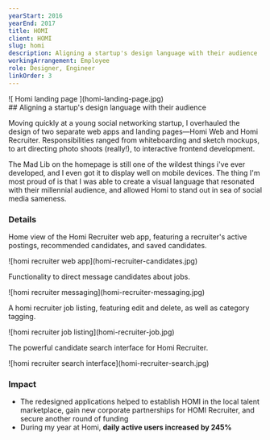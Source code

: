 ```yaml
---
yearStart: 2016
yearEnd: 2017
title: HOMI
client: HOMI
slug: homi
description: Aligning a startup's design language with their audience
workingArrangement: Employee
role: Designer, Engineer
linkOrder: 3
---
```


<div className='featured-image'>![ Homi landing page ](homi-landing-page.jpg)</div>

<div className='content-wrapper'>
  ## Aligning a startup's design language with their audience

  Moving quickly at a young social networking startup, I overhauled the design of two separate web apps and landing pages—Homi Web and Homi Recruiter. Responsibilities ranged from whiteboarding and sketch mockups, to art directing photo shoots (really!), to interactive frontend development.

   The Mad Lib on the homepage is still one of the wildest things i've ever developed, and I even got it to display well on mobile devices. The thing I'm most proud of is that I was able to create a visual language that resonated with their millennial audience, and allowed Homi to stand out in sea of social media sameness.

</div>

### Details

Home view of the Homi Recruiter web app, featuring a recruiter's active postings, recommended candidates, and saved candidates.

<div>![homi recruiter web app](homi-recruiter-candidates.jpg)</div>

Functionality to direct message candidates about jobs.

<div>![homi recruiter messaging](homi-recruiter-messaging.jpg)</div>

A homi recruiter job listing, featuring edit and delete, as well as category tagging.

<div>![homi recruiter job listing](homi-recruiter-job.jpg)</div>

The powerful candidate search interface for Homi Recruiter.

<div>![homi recruiter search interface](homi-recruiter-search.jpg)</div>

### Impact

- The redesigned applications helped to establish HOMI in the local talent marketplace, gain new corporate partnerships for HOMI Recruiter, and secure another round of funding
- During my year at Homi, **daily active users increased by 245%**
